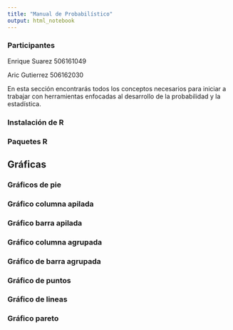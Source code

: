```yaml
---
title: "Manual de Probabilístico"
output: html_notebook
---
```


### Participantes

Enrique Suarez  506161049

Aric Gutierrez  506162030

En esta sección encontrarás todos los conceptos necesarios para iniciar a trabajar con herramientas enfocadas al desarrollo de la probabilidad y la estadística.

### Instalación de R

### Paquetes R

## Gráficas

### Gráficos de pie 

### Gráfico columna apilada 

### Gráfico barra apilada

### Gráfico columna agrupada 

### Gráfico de barra agrupada

### Gráfico de puntos 

### Gráfico de lineas

### Gráfico pareto
